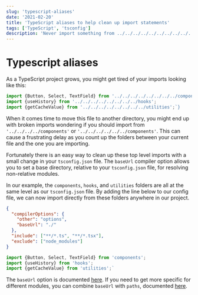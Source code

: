 ```yaml
---
slug: 'typescript-aliases'
date: '2021-02-20'
title: 'TypeScript aliases to help clean up import statements'
tags: ['TypeScript', 'tsconfig']
description: 'Never import something from ../../../../../../../../../../../components again'
---
```


# Typescript aliases

As a TypeScript project grows, you might get tired of your imports looking like this:

```ts
import {Button, Select, TextField} from '../../../../../../../../components';
import {useHistory} from '../../../../../../../../hooks';
import {getCacheValue} from '../../../../../../../../utilities';`}
```

When it comes time to move this file to another directory, you might end up with broken imports wondering if you should import from `'../../../../components'` or `'../../../../../../components'`. This can cause a frustrating delay as you count up the folders between your current file and the one you are importing.

Fortunately there is an easy way to clean up these top level imports with a small change in your `tsconfig.json` file. The `baseUrl` compiler option allows you to set a base directory, relative to your `tsconfig.json` file, for resolving non-relative modules.

In our example, the `components`, `hooks`, and `utilities` folders are all at the same level as our `tsconfig.json` file. By adding the line below to our config file, we can now import directly from these folders anywhere in our project.

```json highlightedLines="4"
{
  "compilerOptions": {
    "other": "options",
    "baseUrl": "./"
  },
  "include": ["**/*.ts", "**/*.tsx"],
  "exclude": ["node_modules"]
}
```

```ts
import {Button, Select, TextField} from 'components';
import {useHistory} from 'hooks';
import {getCacheValue} from 'utilities';`
```

The `baseUrl` option is documented [here](https://www.typescriptlang.org/tsconfig#baseUrl). If you need to get more specific for different modules, you can combine `baseUrl` with `paths`, documented [here](https://www.typescriptlang.org/tsconfig#paths).
